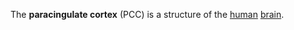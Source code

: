 The '''paracingulate cortex''' (PCC) is a structure of the [[human]] [[brain]].

{{neuroanatomy-stub}}